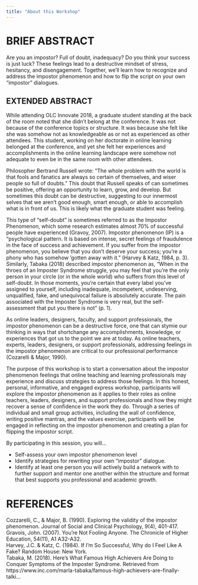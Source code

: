 ```yaml
---
title: "About this Workshop"
---
```


# BRIEF ABSTRACT
Are you an impostor? Full of doubt, inadequacy? Do you think your success is just luck? These feelings lead to a destructive mindset of stress, hesitancy, and disengagement.  Together, we'll learn how to recognize and address the impostor phenomenon and how to flip the script on your own “impostor” dialogues.

## EXTENDED ABSTRACT
While attending OLC Innovate 2018, a graduate student standing at the back of the room noted that she didn’t belong at the conference. It was not because of the conference topics or structure. It was because she felt like she was somehow not as knowledgeable as or not as experienced as other attendees.  This student, working on her doctorate in online learning belonged at the conference, and yet she felt her experiences and accomplishments in the online learning landscape were somehow not adequate to even be in the same room with other attendees.

Philosopher Bertrand Russell wrote: “The whole problem with the world is that fools and fanatics are always so certain of themselves, and wiser people so full of doubts.”  This doubt that Russell speaks of can sometimes be positive, offering an opportunity to learn, grow, and develop.  But sometimes this doubt can be destructive, suggesting to our innermost selves that we aren’t good enough, smart enough, or able to accomplish what is  in front of us. This is likely what the graduate student was feeling.

This type of “self-doubt” is sometimes referred to as the Impostor Phenomenon, which some research estimates almost 70% of successful people have experienced (Gravoy, 2007).  Impostor phenomenon (IP) is a “psychological pattern. It is based on intense, secret feelings of fraudulence in the face of success and achievement. If you suffer from the impostor phenomenon, you believe that you don’t deserve your success; you’re a phony who has somehow ‘gotten away with it.” (Harvey & Katz, 1984, p. 3).  Similarly, Tabaka (2018) described impostor phenomenon as, “When in the throes of an Imposter Syndrome struggle, you may feel that you're the only person in your circle (or in the whole world) who suffers from this level of self-doubt. In those moments, you're certain that every label you've assigned to yourself, including inadequate, incompetent, undeserving, unqualified, fake, and unequivocal failure is absolutely accurate. The pain associated with the Imposter Syndrome is very real, but the self-assessment that put you there is not” (p. 1). 

As online leaders, designers, faculty, and support professionals, the impostor phenomenon can be a destructive force, one that can stymie our thinking in ways that shortchange any accomplishments, knowledge, or experiences that got us to the point we are at today.  As online teachers, experts, leaders, designers, or support professionals, addressing feelings in the impostor phenomenon are critical to our professional performance (Cozarelli & Major, 1990).

The purpose of this workshop is to start a conversation about the impostor phenomenon feelings that online teaching and learning professionals may experience and discuss strategies to address those feelings.  In this honest, personal, informative, and engaged express workshop, participants will explore the impostor phenomenon as it applies to their roles as online teachers, leaders, designers, and support professionals and how they might recover a sense of confidence in the work they do. Through a series of individual and small group activities, including the wall of confidence, writing positive mantras, and the values exercise, participants will be engaged in reflecting on the impostor phenomenon and creating a plan for flipping the impostor script.

By participating in this session, you will...

+ Self-assess your own impostor phenomenon level
+ Identify strategies for rewriting your own “impostor” dialogue.
+ Identify at least one person you will actively build a network with to further support and mentor one another within the structure and format that best supports you professional and academic growth.  

# REFERENCES
Cozzarelli, C., & Major, B. (1990). Exploring the validity of the impostor phenomenon. Journal of Social and Clinical Psychology, 9(4), 401-417.  
Gravois, John. (2007). You're Not Fooling Anyone. The Chronicle of Higher Education, 54(11), A1 A32-A32.  
Harvey, J.C. & Katz, C. (1984). If I’m So Successful, Why do I Feel Like A Fake? Random House: New York.  
Tabaka, M. (2018). Here's What Famous High Achievers Are Doing to Conquer Symptoms of the Imposter Syndrome.   Retrieved from https://www.inc.com/marla-tabaka/famous-high-achievers-are-finally-talki...
